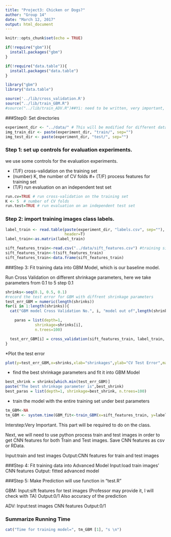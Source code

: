 ```yaml
---
title: "Project3: Chicken or Dogs?"
author: "Group 14"
date: "March 12, 2017"
output: html_document
---
```


```r
knitr::opts_chunk$set(echo = TRUE)
```


```r
if(!require("gbm")){
  install.packages("gbm")
}

if(!require("data.table")){
  install.packages("data.table")
}

library("gbm")
library("data.table")

source('../lib/cross_validation.R')
source("../lib/train_GBM.R")
#source("../lib/train_ADV.R")##Yi: need to be written, very important, uncomment it after you write it.
```

###Step0: Set directories
```r
experiment_dir <- "../data/" # This will be modified for different data sets.
img_train_dir <- paste(experiment_dir, "train/", sep="")
img_test_dir <- paste(experiment_dir, "test/", sep="")
```

### Step 1: set up controls for evaluation experiments.

we use some controls for the evaluation experiments. 

+ (T/F) cross-validation on the training set
+ (number) K, the number of CV folds
#+ (T/F) process features for training set
+ (T/F) run evaluation on an independent test set

```r
run.cv=TRUE # run cross-validation on the training set
K <- 5  # number of CV folds
run.test=TRUE # run evaluation on an independent test set
```

### Step 2: import training images class labels.
```r
label_train <- read.table(paste(experiment_dir, "labels.csv", sep=""),
                          header=T)
label_train<-as.matrix(label_train)

sift_features_train<-read.csv("../data/sift_features.csv") #training sift features
sift_features_train<-t(sift_features_train)
sift_features_train<-data.frame(sift_features_train)
```

###Step 3: Fit training data into GBM Model, which is our baseline model.

Run Cross Validation on different shrinkage parameters, here we take parameters from 0.1 to 5 step 0.1

```r
shrinks<-seq(0.1, 0.5, 0.1)
#record the test error for GBM with diffrent shrinkage parameters
test_err_GBM = numeric(length(shrinks))
for(i in 1:length(shrinks)){
  cat("GBM model Cross Validation No.", i, "model out of",length(shrinks), "models", "\n")

    paras = list(depth=1,
             shrinkage=shrinks[i],
             n.trees=100)

  test_err_GBM[i] = cross_validation(sift_features_train, label_train, paras=paras, K=5, model='GBM')
}
```


*Plot the test error
```r
plot(y=test_err_GBM,x=shrinks,xlab="shrinkages",ylab="CV Test Error",main="GBM CV Test Error")
```


* find the best shrinkage parameters and fit it into GBM Model
```r
best_shrink = shrinks[which.min(test_err_GBM)]
paste("The best shrinkage parameter is",best_shrink)
best_paras = list(depth=1, shrinkage=best_shrink, n.trees=100)
```


* train the model with the entire training set under best parameters
```r
tm_GBM<-NA
tm_GBM <- system.time(GBM_fit<-train_GBM(x=sift_features_train, y=label_train, paras=best_paras))
```

Interstep:Very Important. This part will be required to do on the class.

Next, we will need to use python process train and test images in order to get CNN features for both Train and Test images. Save CNN features as csv or RData.

Input:train and test images
Output:CNN features for train and test images

###Step 4: Fit training data into Advanced Model
Input:load train images' CNN features
Output: fitted advanced model

###Step 5: Make Prediction
will use function in "test.R"

GBM:
Input:sift features for test images (Professor may provide it, I will check with TA)
Output:0/1
Also accuracy of the prediction

ADV:
Input:test images CNN features
Output:0/1

### Summarize Running Time
```r
cat("Time for training model=", tm_GBM [1], "s \n")
```


